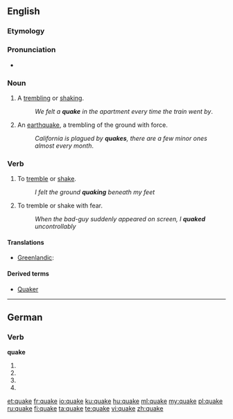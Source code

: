 ==English==

===Etymology===
{{etyl|ang}} {{term|cwacian}}

===Pronunciation===
* {{rhymes|eɪk}}

===Noun===
{{en-noun}}

# A [[tremble|trembling]] or [[shake|shaking]].
#: ''We felt a '''quake''' in the apartment every time the train went by''.
# An [[earthquake]], a trembling of the ground with force.
#: ''California is plagued by '''quakes''', there are a few minor ones almost every month''.

===Verb===
{{en-verb|quak|ing}}

# To [[tremble]] or [[shake]].
#: ''I felt the ground '''quaking''' beneath my feet''
# To tremble or shake with fear.
#: ''When the bad-guy suddenly appeared on screen, I '''quaked''' uncontrollably''

====Translations====
{{trans-top}}
*[[Greenlandic]]: {{t+|kl|nuna sajuppoq}}
{{trans-mid}}
{{trans-bottom}}

====Derived terms====
* [[Quaker]]



----

==German==

===Verb===
'''quake'''

# {{de-verb form of|quaken|1|s|g}}
# {{de-verb form of|quaken|i|s}}
# {{de-verb form of|quaken|1|s|k1}}
# {{de-verb form of|quaken|3|s|k1}}

[[et:quake]]
[[fr:quake]]
[[io:quake]]
[[ku:quake]]
[[hu:quake]]
[[ml:quake]]
[[my:quake]]
[[pl:quake]]
[[ru:quake]]
[[fi:quake]]
[[ta:quake]]
[[te:quake]]
[[vi:quake]]
[[zh:quake]]